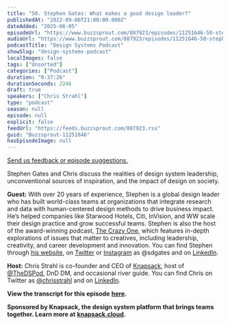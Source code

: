 ```yaml
---
title: "50. Stephen Gates: What makes a good design leader?"
publishedAt: "2022-09-06T21:00:00.000Z"
dateAdded: "2025-06-05"
episodeUrl: "https://www.buzzsprout.com/887923/episodes/11251646-50-stephen-gates-what-makes-a-good-design-leader.mp3"
audioUrl: "https://www.buzzsprout.com/887923/episodes/11251646-50-stephen-gates-what-makes-a-good-design-leader.mp3"
podcastTitle: "Design Systems Podcast"
showSlug: "design-systems-podcast"
localImages: false
tags: ["Unsorted"]
categories: ["Podcast"]
duration: "0:37:26"
durationSeconds: 2246
draft: true
speakers: ["Chris Strahl"]
type: "podcast"
season: null
episode: null
explicit: false
feedUrl: "https://feeds.buzzsprout.com/887923.rss"
guid: "Buzzsprout-11251646"
hasEpisodeImage: null
---
```

[Send us feedback or episode suggestions.](https://www.buzzsprout.com/twilio/text_messages/887923/open_sms)

Stephen Gates and Chris discuss the realities of design system leadership, unconventional sources of inspiration, and the impact of design on society. 

**Guest:** With over 20 years of experience, Stephen is a global design leader who has built world-class teams at organizations that integrate research and data with human-centered design methods to drive business impact. He’s helped companies like Starwood Hotels, Citi, InVision, and WW scale their design practice and grow successful teams. Stephen is also the host of the award-winning podcast, [The Crazy One](https://thecrazy1.com/), which features in-depth explorations of issues that matter to creatives, including leadership, creativity, and career development and innovation. You can find Stephen through [his website](http://www.stephengates.com), on [Twitter](https://twitter.com/sdgates) or [Instagram](https://www.instagram.com/sdgates/) as @sdgates and on [LinkedIn](https://www.linkedin.com/in/stepdgat/).

**Host:** Chris Strahl is co-founder and CEO of [Knapsack](https://www.knapsack.cloud/), host of [@TheDSPod](https://twitter.com/thedspod), DnD DM, and occasional river guide. You can find Chris on Twitter as [@chrisstrahl](https://twitter.com/chrisstrahl) and on [LinkedIn](https://www.linkedin.com/in/chrisstrahl/).

**View the transcript for this episode** [**here**](https://docs.google.com/document/d/1lBqpJ7Ob_BXpQU7ea7m6xxPqoAvOPbfl/edit?usp=sharing&ouid=110546040302524924968&rtpof=true&sd=true)**.** 

**Sponsored by Knapsack, the design system platform that brings teams together. Learn more at** [**knapsack.cloud**](https://www.knapsack.cloud/?utm_source=podcast)**.**
